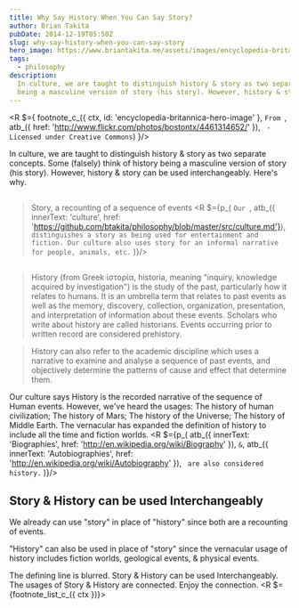 ```yaml
---
title: Why Say History When You Can Say Story?
author: Brian Takita
pubDate: 2014-12-19T05:50Z
slug: why-say-history-when-you-can-say-story
hero_image: https://www.briantakita.me/assets/images/encyclopedia-britannica.jpg
tags:
  - philosophy
description:
  In culture, we are taught to distinguish history & story as two separate concepts. Some (falsely) think of history
  being a masculine version of story (his story). However, history & story can be used interchangeably. Here's why.
---
```


<R $={
	footnote_c_({ ctx, id: 'encyclopedia-britannica-hero-image' },
		`From `,
		atb_({ href: 'http://www.flickr.com/photos/bostontx/4461314652/' }),
		` - Licensed under Creative Commons`)
}/>

In culture, we are taught to distinguish history & story as two separate concepts. Some (falsely) think of history
being a masculine version of story (his story). However, history & story can be used interchangeably. Here's why.

<h2>
	<R $={
		atb_({ href: 'https://github.com/btakita/philosophy/blob/master/src/story.md' },
			'Story')
	}/>
</h2>

> Story, a recounting of a sequence of events
<R $={p_(
	`Our `,
	atb_({
		innerText: 'culture',
		href: 'https://github.com/btakita/philosophy/blob/master/src/culture.md'}),
	` distinguishes a story as being used for entertainment and fiction. Our culture also uses story for an informal
	narrative for people, animals, etc.`
)}/>
<h2>
	<R $={
		atb_({ innerText: 'History', href: 'https://github.com/btakita/philosophy/blob/master/src/history.md' })
	}/>
</h2>

> History (from Greek ἱστορία, historia, meaning "inquiry, knowledge acquired by investigation") is the study of the past, particularly how it relates to humans. It is an umbrella term that relates to past events as well as the memory, discovery, collection, organization, presentation, and interpretation of information about these events. Scholars who write about history are called historians. Events occurring prior to written record are considered prehistory.

> History can also refer to the academic discipline which uses a narrative to examine and analyse a sequence of past events, and objectively determine the patterns of cause and effect that determine them.

Our culture says History is the recorded narrative of the sequence of Human events. However, we've heard the usages:
The history of human civilization; The history of Mars; The history of the Universe; The history of Middle Earth.
The vernacular has expanded the definition of history to include all the time and fiction worlds.
<R $={p_(
	atb_({ innerText: 'Biographies', href: 'http://en.wikipedia.org/wiki/Biography' }), ` & `,
	atb_({ innerText: 'Autobiographies', href: 'http://en.wikipedia.org/wiki/Autobiography' }), ` are also considered
	history.`
)}/>

## Story & History can be used Interchangeably

We already can use "story" in place of "history" since both are a recounting of events.

"History" can also be used in place of "story" since the vernacular usage of history includes fiction worlds, geological
events, & physical events.

The defining line is blurred. Story & History can be used Interchangeably. The usages of Story & History are
connected. Enjoy the connection.
<R $={footnote_list_c_({ ctx })}></R>
